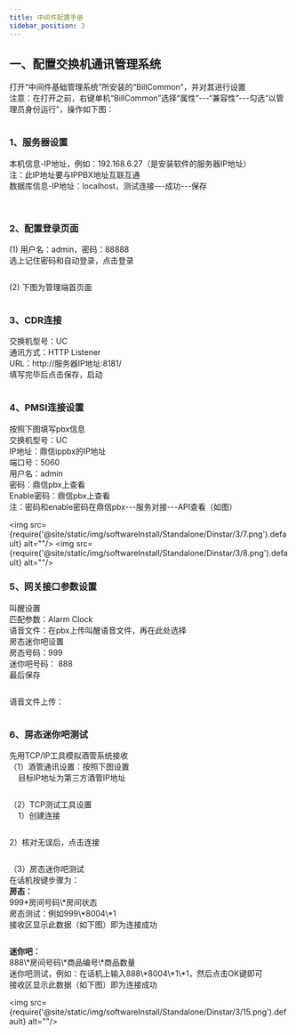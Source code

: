 ```yaml
---
title: 中间件配置手册
sidebar_position: 3
---
```


## 一、配置交换机通讯管理系统
<p>
打开“中间件基础管理系统”所安装的“BillCommon”，并对其进行设置<br />
<span class="red">注意：在打开之前，右键单机“BillCommon”选择“属性”---“兼容性”---勾选“以管理员身份运行”，操作如下图：</span>
</p>
<img src={require('@site/static/img/softwareInstall/Standalone/Dinstar/3/1.png').default} alt=""/>

### 1、服务器设置
<p>
本机信息-IP地址，例如：192.168.6.27（是安装软件的服务器IP地址）<br />
<span class="red">注：此IP地址要与IPPBX地址互联互通</span><br />
数据库信息-IP地址：localhost，测试连接---成功---保存
</p>
<img src={require('@site/static/img/softwareInstall/Standalone/Dinstar/3/2.png').default} alt=""/>
<img src={require('@site/static/img/softwareInstall/Standalone/Dinstar/3/3.png').default} alt=""/>

### 2、配置登录页面
<p>
(1) 用户名：admin，密码：88888<br />
选上记住密码和自动登录，点击登录
</p>
<img src={require('@site/static/img/softwareInstall/Standalone/Dinstar/3/4.png').default} alt=""/>

<p>
(2) 下图为管理端首页面
</p>
<img src={require('@site/static/img/softwareInstall/Standalone/Dinstar/3/5.png').default} alt=""/>

### 3、CDR连接
<p>
交换机型号：<span class="red">UC</span><br />
通讯方式：<span class="red">HTTP Listener</span><br />
URL：<span class="red">ht<span>tp</span>://服务器IP地址:8181/</span><br />
填写完毕后点击<span class="red">保存，启动</span>
</p>
<img src={require('@site/static/img/softwareInstall/Standalone/Dinstar/3/6.png').default} alt=""/>


### 4、PMSI连接设置
<p>
按照下图填写pbx信息<br />
交换机型号：<span class="red">UC</span><br />
IP地址：<span class="red">鼎信ippbx的IP地址</span><br />
端口号：<span class="red">5060</span><br />
用户名：<span class="red">admin</span><br />
密码：<span class="red">鼎信pbx上查看</span><br />
Enable密码：<span class="red">鼎信pbx上查看</span><br />
<span class="red">注：密码和enable密码在鼎信pbx---服务对接---API查看（如图）</span>
</p>

<img src={require('@site/static/img/softwareInstall/Standalone/Dinstar/3/7.png').default} alt=""/>
<img src={require('@site/static/img/softwareInstall/Standalone/Dinstar/3/8.png').default} alt=""/>

### 5、网关接口参数设置
<p class="red">
叫醒设置<br />
匹配参数：<span class="red">Alarm Clock</span><br />
语音文件：<span class="red">在pbx上传叫醒语音文件，再在此处选择</span><br />
房态迷你吧设置<br />
房态号码：<span class="red">999</span><br />
迷你吧号码： <span class="red">888</span><br />
最后保存
</p>
<img src={require('@site/static/img/softwareInstall/Standalone/Dinstar/3/9.png').default} alt=""/>

<p class="red">
语音文件上传：
</p>
<img src={require('@site/static/img/softwareInstall/Standalone/Dinstar/3/10.png').default} alt=""/>

### 6、房态迷你吧测试
<p>
先用TCP/IP工具模拟酒管系统接收<br />
（1）酒管通讯设置：按照下图设置<br />
&nbsp;&nbsp;&nbsp;&nbsp;目标IP地址为第三方酒管IP地址
</p>
<img src={require('@site/static/img/softwareInstall/Standalone/Dinstar/3/11.png').default} alt=""/>

<p>
（2）TCP测试工具设置<br />
&nbsp;&nbsp;&nbsp;&nbsp;1）创建连接
</p>
<img src={require('@site/static/img/softwareInstall/Standalone/Dinstar/3/12.png').default} alt=""/>

<p>
2）核对无误后，点击连接
</p>
<img src={require('@site/static/img/softwareInstall/Standalone/Dinstar/3/13.png').default} alt=""/>

<p>
（3）房态迷你吧测试<br />
在话机按键步骤为：<br />
<strong>房态：</strong><br />
999*房间号码\*房间状态<br />
房态测试：例如999\*8004\*1<br />
接收区显示此数据（如下图）即为连接成功
</p>
<img src={require('@site/static/img/softwareInstall/Standalone/Dinstar/3/14.png').default} alt=""/>


<p>
<strong>迷你吧：</strong><br />
888\*房间号码\*商品编号\*商品数量<br />
迷你吧测试，例如：在话机上输入888\*8004\*1\*1，然后点击OK键即可<br />
接收区显示此数据（如下图）即为连接成功
</p>

<img src={require('@site/static/img/softwareInstall/Standalone/Dinstar/3/15.png').default} alt=""/>
